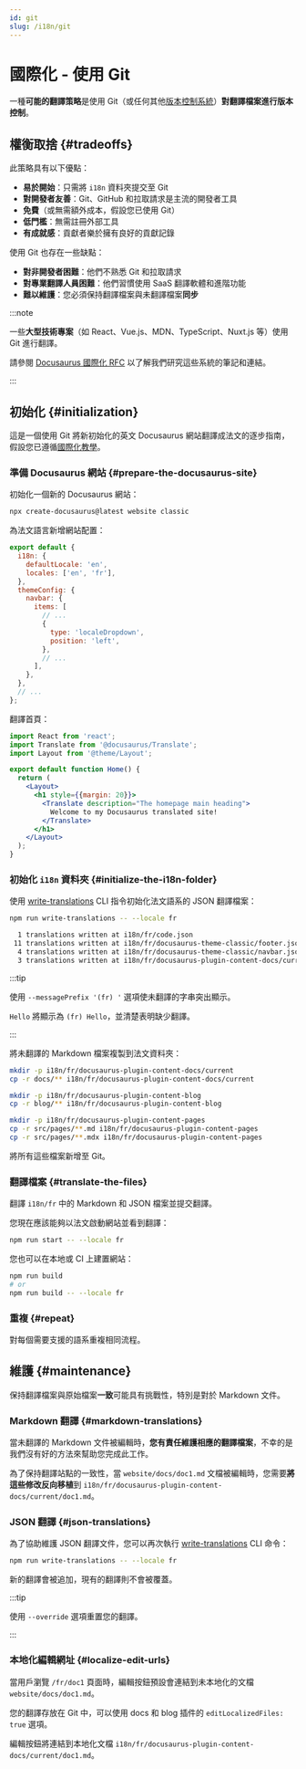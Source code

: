 ```yaml
---
id: git
slug: /i18n/git
---
```


# 國際化 - 使用 Git

一種**可能的翻譯策略**是使用 Git（或任何其他[版本控制系統](https://en.wikipedia.org/wiki/Version_control)）**對翻譯檔案進行版本控制**。

## 權衡取捨 {#tradeoffs}

此策略具有以下優點：

- **易於開始**：只需將 `i18n` 資料夾提交至 Git
- **對開發者友善**：Git、GitHub 和拉取請求是主流的開發者工具
- **免費**（或無需額外成本，假設您已使用 Git）
- **低門檻**：無需註冊外部工具
- **有成就感**：貢獻者樂於擁有良好的貢獻記錄

使用 Git 也存在一些缺點：

- **對非開發者困難**：他們不熟悉 Git 和拉取請求
- **對專業翻譯人員困難**：他們習慣使用 SaaS 翻譯軟體和進階功能
- **難以維護**：您必須保持翻譯檔案與未翻譯檔案**同步**

:::note

一些**大型技術專案**（如 React、Vue.js、MDN、TypeScript、Nuxt.js 等）使用 Git 進行翻譯。

請參閱 [Docusaurus 國際化 RFC](https://github.com/facebook/docusaurus/issues/3317) 以了解我們研究這些系統的筆記和連結。

:::

## 初始化 {#initialization}

這是一個使用 Git 將新初始化的英文 Docusaurus 網站翻譯成法文的逐步指南，假設您已遵循[國際化教學](./i18n-tutorial.mdx)。

### 準備 Docusaurus 網站 {#prepare-the-docusaurus-site}

初始化一個新的 Docusaurus 網站：

```bash
npx create-docusaurus@latest website classic
```

為法文語言新增網站配置：

```js title="docusaurus.config.js"
export default {
  i18n: {
    defaultLocale: 'en',
    locales: ['en', 'fr'],
  },
  themeConfig: {
    navbar: {
      items: [
        // ...
        {
          type: 'localeDropdown',
          position: 'left',
        },
        // ...
      ],
    },
  },
  // ...
};
```

翻譯首頁：

```jsx title="src/pages/index.js"
import React from 'react';
import Translate from '@docusaurus/Translate';
import Layout from '@theme/Layout';

export default function Home() {
  return (
    <Layout>
      <h1 style={{margin: 20}}>
        <Translate description="The homepage main heading">
          Welcome to my Docusaurus translated site!
        </Translate>
      </h1>
    </Layout>
  );
}
```

### 初始化 `i18n` 資料夾 {#initialize-the-i18n-folder}

使用 [write-translations](../cli.mdx#docusaurus-write-translations-sitedir) CLI 指令初始化法文語系的 JSON 翻譯檔案：

```bash npm2yarn
npm run write-translations -- --locale fr

  1 translations written at i18n/fr/code.json
 11 translations written at i18n/fr/docusaurus-theme-classic/footer.json
  4 translations written at i18n/fr/docusaurus-theme-classic/navbar.json
  3 translations written at i18n/fr/docusaurus-plugin-content-docs/current.json
```

:::tip

使用 `--messagePrefix '(fr) '` 選項使未翻譯的字串突出顯示。

`Hello` 將顯示為 `(fr) Hello`，並清楚表明缺少翻譯。

:::

將未翻譯的 Markdown 檔案複製到法文資料夾：

```bash
mkdir -p i18n/fr/docusaurus-plugin-content-docs/current
cp -r docs/** i18n/fr/docusaurus-plugin-content-docs/current

mkdir -p i18n/fr/docusaurus-plugin-content-blog
cp -r blog/** i18n/fr/docusaurus-plugin-content-blog

mkdir -p i18n/fr/docusaurus-plugin-content-pages
cp -r src/pages/**.md i18n/fr/docusaurus-plugin-content-pages
cp -r src/pages/**.mdx i18n/fr/docusaurus-plugin-content-pages
```

將所有這些檔案新增至 Git。

### 翻譯檔案 {#translate-the-files}

翻譯 `i18n/fr` 中的 Markdown 和 JSON 檔案並提交翻譯。

您現在應該能夠以法文啟動網站並看到翻譯：

```bash npm2yarn
npm run start -- --locale fr
```

您也可以在本地或 CI 上建置網站：

```bash npm2yarn
npm run build
# or
npm run build -- --locale fr
```

### 重複 {#repeat}

對每個需要支援的語系重複相同流程。

## 維護 {#maintenance}

保持翻譯檔案與原始檔案**一致**可能具有挑戰性，特別是對於 Markdown 文件。

### Markdown 翻譯 {#markdown-translations}

當未翻譯的 Markdown 文件被編輯時，**您有責任維護相應的翻譯檔案**，不幸的是我們沒有好的方法來幫助您完成此工作。

為了保持翻譯站點的一致性，當 `website/docs/doc1.md` 文檔被編輯時，您需要**將這些修改反向移植**到 `i18n/fr/docusaurus-plugin-content-docs/current/doc1.md`。

### JSON 翻譯 {#json-translations}

為了協助維護 JSON 翻譯文件，您可以再次執行 [write-translations](../cli.mdx#docusaurus-write-translations-sitedir) CLI 命令：

```bash npm2yarn
npm run write-translations -- --locale fr
```

新的翻譯會被追加，現有的翻譯則不會被覆蓋。

:::tip

使用 `--override` 選項重置您的翻譯。

:::

### 本地化編輯網址 {#localize-edit-urls}

當用戶瀏覽 `/fr/doc1` 頁面時，編輯按鈕預設會連結到未本地化的文檔 `website/docs/doc1.md`。

您的翻譯存放在 Git 中，可以使用 docs 和 blog 插件的 `editLocalizedFiles: true` 選項。

編輯按鈕將連結到本地化文檔 `i18n/fr/docusaurus-plugin-content-docs/current/doc1.md`。